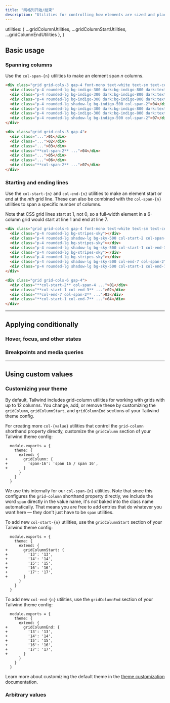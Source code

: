 ```yaml
---
title: "网格列开始/结束"
description: "Utilities for controlling how elements are sized and placed across grid columns."
---
```



  utilities: { ...gridColumnUtilities, ...gridColumnStartUtilities, ...gridColumnEndUtilities },
}

## Basic usage

### Spanning columns

Use the `col-span-{n}` utilities to make an element span _n_ columns.

```html {{ example: true }}
<div class="grid grid-cols-3 gap-4 font-mono text-white text-sm text-center font-bold leading-6">
  <div class="p-4 rounded-lg bg-indigo-300 dark:bg-indigo-800 dark:text-indigo-400">01</div>
  <div class="p-4 rounded-lg bg-indigo-300 dark:bg-indigo-800 dark:text-indigo-400">02</div>
  <div class="p-4 rounded-lg bg-indigo-300 dark:bg-indigo-800 dark:text-indigo-400">03</div>
  <div class="p-4 rounded-lg shadow-lg bg-indigo-500 col-span-2">04</div>
  <div class="p-4 rounded-lg bg-indigo-300 dark:bg-indigo-800 dark:text-indigo-400">05</div>
  <div class="p-4 rounded-lg bg-indigo-300 dark:bg-indigo-800 dark:text-indigo-400">06</div>
  <div class="p-4 rounded-lg shadow-lg bg-indigo-500 col-span-2">07</div>
</div>
```

```html
<div class="grid grid-cols-3 gap-4">
  <div class="...">01</div>
  <div class="...">02</div>
  <div class="...">03</div>
  <div class="**col-span-2** ...">04</div>
  <div class="...">05</div>
  <div class="...">06</div>
  <div class="**col-span-2** ...">07</div>
</div>
```

### Starting and ending lines

Use the `col-start-{n}` and `col-end-{n}` utilities to make an element start or end at the _nth_ grid line. These can also be combined with the `col-span-{n}` utilities to span a specific number of columns.

Note that CSS grid lines start at 1, not 0, so a full-width element in a 6-column grid would start at line 1 and end at line 7.

```html {{ example: true }}
<div class="grid grid-cols-6 gap-4 font-mono text-white text-sm text-center font-bold leading-6">
  <div class="p-4 rounded-lg bg-stripes-sky"></div>
  <div class="p-4 rounded-lg shadow-lg bg-sky-500 col-start-2 col-span-4">01</div>
  <div class="p-4 rounded-lg bg-stripes-sky"></div>
  <div class="p-4 rounded-lg shadow-lg bg-sky-500 col-start-1 col-end-3">02</div>
  <div class="p-4 rounded-lg bg-stripes-sky"></div>
  <div class="p-4 rounded-lg bg-stripes-sky"></div>
  <div class="p-4 rounded-lg shadow-lg bg-sky-500 col-end-7 col-span-2">03</div>
  <div class="p-4 rounded-lg shadow-lg bg-sky-500 col-start-1 col-end-7">04</div>
</div>
```

```html
<div class="grid grid-cols-6 gap-4">
  <div class="**col-start-2** col-span-4 ...">01</div>
  <div class="**col-start-1 col-end-3** ...">02</div>
  <div class="**col-end-7 col-span-2** ...">03</div>
  <div class="**col-start-1 col-end-7** ...">04</div>
</div>
```

---

## <Heading ignore>Applying conditionally</Heading>

### <Heading ignore>Hover, focus, and other states</Heading>

<HoverFocusAndOtherStates defaultClass="col-span-2" featuredClass="col-span-6" />

### <Heading ignore>Breakpoints and media queries</Heading>

<BreakpointsAndMediaQueries defaultClass="col-span-2" featuredClass="col-span-6" />

---

## Using custom values

### Customizing your theme

By default, Tailwind includes grid-column utilities for working with grids with up to 12 columns. You change, add, or remove these by customizing the `gridColumn`, `gridColumnStart`, and `gridColumnEnd` sections of your Tailwind theme config.

For creating more `col-{value}` utilities that control the `grid-column` shorthand property directly, customize the `gridColumn` section of your Tailwind theme config:

```diff-js {{ filename: 'tailwind.config.js' }}
  module.exports = {
    theme: {
      extend: {
+       gridColumn: {
+         'span-16': 'span 16 / span 16',
+       }
      }
    }
  }
```

We use this internally for our `col-span-{n}` utilities. Note that since this configures the `grid-column` shorthand property directly, we include the word `span` directly in the value name, it's _not_ baked into the class name automatically. That means you are free to add entries that do whatever you want here — they don't just have to be `span` utilities.

To add new `col-start-{n}` utilities, use the `gridColumnStart` section of your Tailwind theme config:

```diff-js {{ filename: 'tailwind.config.js' }}
  module.exports = {
    theme: {
      extend: {
+       gridColumnStart: {
+         '13': '13',
+         '14': '14',
+         '15': '15',
+         '16': '16',
+         '17': '17',
+       }
      }
    }
  }
```

To add new `col-end-{n}` utilities, use the `gridColumnEnd` section of your Tailwind theme config:

```diff-js {{ filename: 'tailwind.config.js' }}
  module.exports = {
    theme: {
      extend: {
+       gridColumnEnd: {
+         '13': '13',
+         '14': '14',
+         '15': '15',
+         '16': '16',
+         '17': '17',
+       }
      }
    }
  }
```

Learn more about customizing the default theme in the [theme customization](/docs/theme#customizing-the-default-theme) documentation.

### Arbitrary values

<ArbitraryValues property="grid-column/grid-column-start/grid-column-end" featuredClass="col-[16_/_span_16]" />
